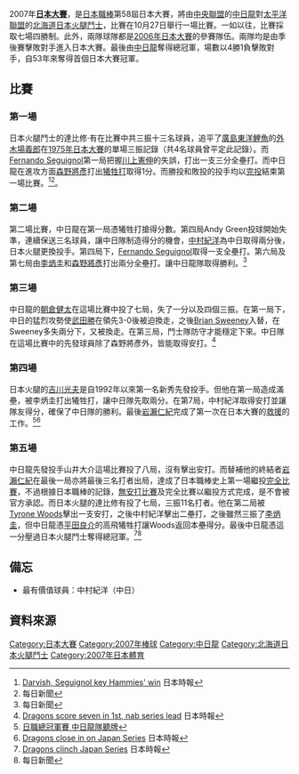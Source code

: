 {{日本大賽資訊
   | 圖說 = 
  | 年份 = 2007
  | 勝隊 = [[中日龍|中日龍]] (4)
  | 勝隊總教練 = [[落合博滿|落合博滿]]
  | 勝隊季賽戰績 = 78勝64敗2和 勝率.549
  | 敗隊 = [[日本火腿鬥士|日本火腿鬥士]] (1)
  | 敗隊總教練 = [[特雷·希爾曼|特雷·希爾曼]]
  | 敗隊季賽戰績 = 79勝60敗5和 勝率.568
  | 日期 = 10月27日 至 11月1日
  | MVP = [[中村紀洋|中村紀洋]] (中日龍)
  | 敢鬥賞 = [[達比修有|達比修有]] (日本火腿鬥士)
  | 電視 =<br />
*[[朝日電視台|朝日電視台]] (ANN, 第一戰)
*[[東京電視台|東京電視台]] (第二、五戰)
*[[東海電視台|東海電視台]]及[[富士電視台|富士電視台]] (富士電視網, 第三戰)
*[[中部日本放送|中部日本放送]] (JNN, 第四戰)
  | 電視播報員 = 
  | 廣播 = 
  | 廣播播報員 = 
  | 裁判 = 
}}
2007年'''[[日本大賽|日本大賽]]'''，是[[日本職棒|日本職棒]]第58屆日本大賽，將由[[中央聯盟|中央聯盟]]的[[中日龍|中日龍]]對[[太平洋聯盟|太平洋聯盟]]的[[北海道日本火腿鬥士|北海道日本火腿鬥士]]，比賽在10月27日舉行一場比賽。一如以往，比賽採取七場四勝制。此外，兩隊球隊都是[[2006年日本大賽|2006年日本大賽]]的參賽隊伍。兩隊均是由季後賽擊敗對手進入日本大賽。最後由[[中日龍|中日龍]]奪得總冠軍，場數以4勝1負擊敗對手，自53年來奪得首個日本大賽冠軍。

== 比賽 ==
=== 第一場 ===
{{棒球比賽9局記分板
| Road=中日
| R1=0 | R2=0 | R3=0 | R4=0 | R5=0 | R6=1 | R7=0 | R8=0 | R9=0 | RR=1 | RH=4 | RE=0
| Home='''日本火腿'''
| H1=3 | H2=0 | H3=0 | H4=0 | H5=0 | H6=0 | H7=0 | H8=0 | H9=X | HR=3 | HH=2 | HE=0
| W=[[達比修有|達比修有]]（1-0） | L=[[川上憲伸|川上憲伸]]（0-1）

| SV= | HRs=[[Fernando_Seguignol|Fernando Seguignol]]（日本火腿） | GWRBI= | ATT=40,616 | Hours=2 | Mins=48
}}

日本火腿鬥士的達比修·有在比賽中共三振十三名球員，追平了[[廣島東洋鯉魚|廣島東洋鯉魚]]的[[外木場義郎|外木場義郎]]在[[1975年日本大賽|1975年日本大賽]]的單場三振記錄（共4名球員曾平定此記錄）。而[[Fernando_Seguignol|Fernando Seguignol]]第一局把握[[川上憲伸|川上憲伸]]的失誤，打出一支三分全壘打。而中日龍在進攻方面[[森野將彥|森野將彥]]打出[[犧牲打|犧牲打]]取得1分。而勝投和敗投的投手均以[[完投|完投]]結束第一場比賽。<ref>[http://search.japantimes.co.jp/cgi-bin/sb20071028j1.html Darvish, Seguignol key Hammies' win ] {{Wayback|url=http://search.japantimes.co.jp/cgi-bin/sb20071028j1.html |date=20110606234329 }}日本時報</ref><ref>[https://archive.is/20120804090918/www.mainichi.jp/enta/sports/baseball/pro/news/20071028k0000m050096000c.html {{lang|ja|日本シリーズ：日本ハム・ダルビッシュ、気迫の１３奪三振}}] 每日新聞</ref>。

=== 第二場 ===
{{棒球比賽9局記分板
| Road='''中日'''
| R1=1 | R2=0 | R3=0 | R4=3 | R5=0 | R6=2 | R7=2| R8=0 | R9=0 | RR=8 | RH=8 | RE=0
| Home=日本火腿
| H1=0 | H2=0 | H3=0 | H4=1 | H5=0 | H6=0 | H7=0 | H8=0 | H9=0 | HR=1 | HH=4 | HE=0
| W=[[中田賢一|中田賢一]]（1-0） | L=[[Andy_Green|Andy Green]]（0-1）

| SV= | HRs=[[Fernando_Seguignol|Fernando Seguignol]]（日本火腿）、[[李炳圭|李炳圭]]（中日）、[[森野將彥|森野將彥]]（中日） | GWRBI= | ATT=40,770 | Hours=3 | Mins=43
}}

第二場比賽，中日龍在第一局憑犧牲打搶得分數。第四局Andy Green投球開始失準，連續保送三名球員，讓中日隊制造得分的機會，[[中村紀洋|中村紀洋]]為中日取得兩分後，日本火腿更換投手。第四局下，[[Fernando_Seguignol|Fernando Seguignol]]取得一支全壘打。第六局及第七局由[[李炳圭|李炳圭]]和[[森野將彥|森野將彥]]打出兩分全壘打。讓中日龍隊取得勝利。<ref>[https://archive.is/20120907004006/www.mainichi.jp/enta/sports/baseball/news/20071029k0000m050097000c.html {{lang|ja|中村紀が適時打　中日に流れ引き寄せる}}] 每日新聞</ref>

=== 第三場 ===
{{棒球比賽9局記分板
| Road=日本火腿
| R1=0 | R2=1 | R3=0 | R4=0 | R5=0 | R6=0 | R7=0 | R8=0 | R9=0 | RR=1 | RH=9 | RE=0
| Home='''中日'''
| H1=7 | H2=2 | H3=0 | H4=0 | H5=0 | H6=0 | H7=0 | H8=0 | H9=X | HR=9 | HH=12 | HE=0
| W=[[朝倉健太|朝倉健太]]（1-0） | L=[[武田勝|武田勝]]（0-1）

| SV= | HRs= | GWRBI= | ATT=38,068 | Hours=3 | Mins=39
}}

中日龍的[[朝倉健太|朝倉健太]]在這場比賽中投了七局，失了一分以及四個三振。在第一局下，中日的猛烈攻勢使[[武田勝|武田勝]]在領先3-0後被迫換走，之後[[Brian_Sweeney|Brian Sweeney]]入替，在Sweeney多失兩分下，又被換走。在第三局，鬥士隊防守才能穩定下來。中日隊在這場比賽中的先發球員除了森野將彥外，皆能取得安打。<ref>[http://search.japantimes.co.jp/cgi-bin/sb20071031j1.html Dragons score seven in 1st, nab series lead] 日本時報</ref>

=== 第四場 ===
{{棒球比賽9局記分板
| Road=日本火腿
| R1=0 | R2=0 | R3=0 | R4=1 | R5=1 | R6=0 | R7=0 | R8=0 | R9=0 | RR=2 | RH=7 | RE=1
| Home='''中日'''
| H1=2 | H2=0 | H3=0 | H4=0 | H5=1 | H6=0 | H7=1 | H8=0 | H9=X | HR=4 | HH=5 | HE=1
| W=[[鈴木義廣|鈴木義廣]]（1-0） | L=[[吉川光夫|吉川光夫]]（0-1）

| SV=[[岩瀨仁紀|岩瀨仁紀]]（1） | HRs= | GWRBI= | ATT=38,059 | Hours=3 | Mins=45
}}

日本火腿的[[吉川光夫|吉川光夫]]是自1992年以來第一名新秀先發投手。但他在第一局造成滿壘，被李炳圭打出犧牲打，讓中日隊先取兩分。在第7局，中村紀洋取得安打並讓隊友得分，確保了中日隊的勝利。最後[[岩瀨仁紀|岩瀨仁紀]]完成了第一次在日本大賽的[[救援成功|救援]]的工作。<ref>[http://tw.news.yahoo.com/article/url/d/a/071031/2/negi.html 日職總冠軍賽 中日龍隊聽牌]{{dead link|date=十一月 2017 |bot=InternetArchiveBot }}</ref><ref>[http://search.japantimes.co.jp/cgi-bin/sb20071101j1.html Dragons close in on Japan Series] {{Wayback|url=http://search.japantimes.co.jp/cgi-bin/sb20071101j1.html |date=20080305115658 }} 日本時報</ref>

=== 第五場 ===
{{棒球比賽9局記分板
| Road=日本火腿
| R1=0 | R2=0 | R3=0 | R4=0 | R5=0 | R6=0 | R7=0 | R8=0 | R9=0 | RR=0 | RH=0 | RE=0
| Home='''中日'''
| H1=0 | H2=1 | H3=0 | H4=0 | H5=0 | H6=0 | H7=0 | H8=0 | H9=X | HR=1 | HH=5 | HE=0
| W=[[山井大介|山井大介]]（1-0） | L=[[達比修有|達比修有]]（1-1）

| SV=[[岩瀨仁紀|岩瀨仁紀]]（2） | HRs= | GWRBI=| ATT=38,118 | Hours=2 | Mins=26
}}

中日龍先發投手山井大介這場比賽投了八局，沒有擊出安打。而替補他的終結者[[岩瀨仁紀|岩瀨仁紀]]在最後一局亦將最後三名打者出局，達成了日本職棒史上第一場繼投[[完全比賽|完全比賽]]，不過根據日本職棒的記錄，[[無安打比賽|無安打比賽]]及完全比賽以繼投方式完成，是不會被官方承認。而日本火腿的達比修有投了七局，三振11名打者。他在第二局被[[Tyrone_Woods|Tyrone Woods]]擊出一支安打，之後中村紀洋擊出二壘打，之後雖然三振了[[李炳圭|李炳圭]]，但中日龍憑[[平田良介|平田良介]]的高飛犧牲打讓Woods返回本壘得分。最後中日龍憑這一分壓過日本火腿鬥士奪得總冠軍。<ref>[http://search.japantimes.co.jp/cgi-bin/sb20071102j1.html Dragons clinch Japan Series] {{Wayback|url=http://search.japantimes.co.jp/cgi-bin/sb20071102j1.html |date=20110606234337 }} 日本時報</ref><ref>[https://archive.is/20120906220009/www.mainichi.jp/enta/sports/baseball/pro/news/20071102k0000m050082000c.html {{lang|ja|日本シリーズ：中日が５３年ぶり２度目の優勝}}] 每日新聞</ref>

== 備忘 ==
*最有價值球員：中村紀洋（中日）

== 資料來源 ==
{{wikinews|中日龍以完全比賽完結2007年日本大賽}}

<div class="references-small">
<references />
</div>

{{Japan Series}}

[[Category:日本大賽|Category:日本大賽]]
[[Category:2007年棒球|Category:2007年棒球]]
[[Category:中日龍|Category:中日龍]]
[[Category:北海道日本火腿鬥士|Category:北海道日本火腿鬥士]]
[[Category:2007年日本體育|Category:2007年日本體育]]